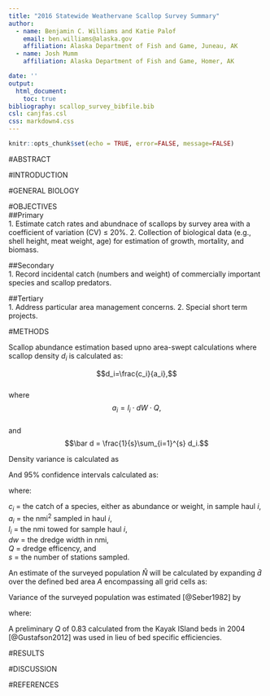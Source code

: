 ```yaml
---
title: "2016 Statewide Weathervane Scallop Survey Summary"
author:
  - name: Benjamin C. Williams and Katie Palof
    email: ben.williams@alaska.gov
    affiliation: Alaska Department of Fish and Game, Juneau, AK
  - name: Josh Mumm
    affiliation: Alaska Department of Fish and Game, Homer, AK

date: ''
output:
  html_document:
    toc: true
bibliography: scallop_survey_bibfile.bib
csl: canjfas.csl
css: markdown4.css
---
```

```r
knitr::opts_chunk$set(echo = TRUE, error=FALSE, message=FALSE)
```

#ABSTRACT  

#INTRODUCTION  

#GENERAL BIOLOGY  

#OBJECTIVES  
##Primary  
 1. Estimate catch rates and abundnace of scallops by survey area with a coefficient of variation (CV) ≤ 20%.
 2. Collection of biological data (e.g., shell height, meat weight, age) for estimation of growth, mortality, and biomass.  

##Secondary  
 1. Record incidental catch (numbers and weight) of commercially important species and scallop predators.
 
##Tertiary  
 1. Address particular area management concerns.
 2. Special short term projects.
 
#METHODS  

Scallop abundance estimation based upno area-swept calculations where scallop density $d_i$ is calculated as:

$$d_i=\frac{c_i}{a_i},$$  
where  
$$a_i=l_i\cdot dW\cdot Q,$$  
and  
$$\bar d = \frac{1}{s}\sum_{i=1}^{s} d_i.$$

Density variance is calculated as  

\begin{eqnarray} \label{eq:density} 
\hat{\sigma }^{2}_{\bar d} = \frac{1}{s-1}\sum \left ( d_i-\bar{d} \right )^2
\end{eqnarray}

And 95% confidence intervals calculated as:  

\begin{eqnarray} \label{eq:ci} 
ci = \pm t_{\alpha=0.05}, n=df-1\frac{\hat{\sigma}_d}{\sqrt{s}}
\end{eqnarray}

where: 

$c_i$ = the catch of a species, either as abundance or weight, in sample haul *i*,  
$a_i$ = the nmi^2^ sampled in haul *i*,  
$l_i$ = the nmi towed for sample haul *i*,  
*dw* = the dredge width in nmi,   
*Q* = dredge efficency, and   
*s* = the number of stations sampled.  

An estimate of the surveyed population $\hat{N}$ will be calculated by expanding $\bar{d}$ over the defined bed area *A* encompassing all grid cells as: 

\begin{eqnarray} \label{eq:N} 
\hat{N}=A\bar{d}.
\end{eqnarray}

Variance of the surveyed population was estimated [@Seber1982] by

\begin{eqnarray} \label{eq:var} 
\hat{\sigma }^{2}_{\hat{N}}=S^2\frac{s^2}{s}(1-(\frac{s}{S})),
\end{eqnarray}

where:  

\begin{eqnarray} 
S=\frac{A}{\bar{a} }.
\end{eqnarray}

A preliminary *Q* of 0.83 calculated from the Kayak ISland beds in 2004 [@Gustafson2012] was used in lieu of bed specific efficiencies. 

#RESULTS  

#DISCUSSION  

#REFERENCES


